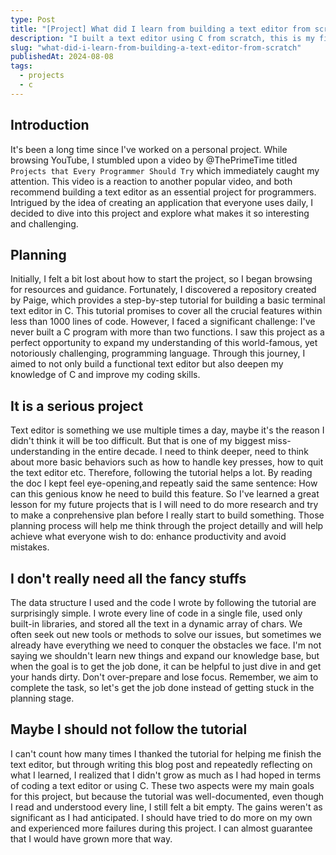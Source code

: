 ```yaml
---
type: Post
title: "[Project] What did I learn from building a text editor from scratch"
description: "I built a text editor using C from scratch, this is my first time building something using C, let's see what I learn from the project"
slug: "what-did-i-learn-from-building-a-text-editor-from-scratch"
publishedAt: 2024-08-08
tags:
  - projects
  - c
---
```


## Introduction
It's been a long time since I've worked on a personal project. While browsing YouTube, I stumbled upon a video by @ThePrimeTime titled `Projects that Every Programmer Should Try` which immediately caught my attention. This video is a reaction to another popular video, and both recommend building a text editor as an essential project for programmers. Intrigued by the idea of creating an application that everyone uses daily, I decided to dive into this project and explore what makes it so interesting and challenging.

## Planning
Initially, I felt a bit lost about how to start the project, so I began browsing for resources and guidance. Fortunately, I discovered a repository created by Paige, which provides a step-by-step tutorial for building a basic terminal text editor in C. This tutorial promises to cover all the crucial features within less than 1000 lines of code. However, I faced a significant challenge: I've never built a C program with more than two functions. I saw this project as a perfect opportunity to expand my understanding of this world-famous, yet notoriously challenging, programming language. Through this journey, I aimed to not only build a functional text editor but also deepen my knowledge of C and improve my coding skills.

## It is a serious project
Text editor is something we use multiple times a day, maybe it's the reason I didn't think it will be too difficult. But that is one of my biggest miss-understanding in the entire decade. I need to think deeper, need to think about more basic behaviors such as how to handle key presses, how to quit the text editor etc. Therefore, following the tutorial helps a lot. By reading the doc I kept feel eye-opening,and repeatly said the same sentence: How can this genious know he need to build this feature. So I've learned a great lesson for my future projects that is I will need to do more research and try to make a conprehensive plan before I really start to build something. Those planning process will help me think through the project detailly and will help achieve what everyone wish to do: enhance productivity and avoid mistakes.

## I don't really need all the fancy stuffs
The data structure I used and the code I wrote by following the tutorial are surprisingly simple. I wrote every line of code in a single file, used only built-in libraries, and stored all the text in a dynamic array of chars. We often seek out new tools or methods to solve our issues, but sometimes we already have everything we need to conquer the obstacles we face. I'm not saying we shouldn't learn new things and expand our knowledge base, but when the goal is to get the job done, it can be helpful to just dive in and get your hands dirty. Don't over-prepare and lose focus. Remember, we aim to complete the task, so let's get the job done instead of getting stuck in the planning stage.

## Maybe I should not follow the tutorial
I can't count how many times I thanked the tutorial for helping me finish the text editor, but through writing this blog post and repeatedly reflecting on what I learned, I realized that I didn't grow as much as I had hoped in terms of coding a text editor or using C. These two aspects were my main goals for this project, but because the tutorial was well-documented, even though I read and understood every line, I still felt a bit empty. The gains weren't as significant as I had anticipated. I should have tried to do more on my own and experienced more failures during this project. I can almost guarantee that I would have grown more that way.
